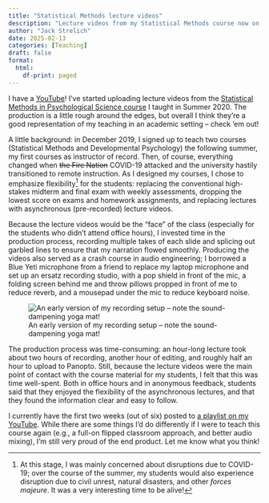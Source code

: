 ```yaml
---
title: "Statistical Methods lecture videos"
description: "Lecture videos from my Statistical Methods course now on Youtube"
author: "Jack Strelich"
date: 2025-02-13
categories: [Teaching]
draft: false
format: 
  html: 
    df-print: paged
---
```


I have a [YouTube](https://www.youtube.com/@JackStrelich)! I've started uploading lecture videos from the [Statistical Methods in Psychological Science course](https://youtube.com/playlist?list=PLCjr5lV7Uv_C1xrGkpRvS9Ogg0f0Qkcjp&feature=shared) I taught in Summer 2020. The production is a little rough around the edges, but overall I think they're a good representation of my teaching in an academic setting -- check 'em out!

A little background: in December 2019, I signed up to teach two courses (Statistical Methods and Developmental Psychology) the following summer, my first courses as instructor of record. Then, of course, everything changed when ~~the Fire Nation~~ COVID-19 attacked and the university hastily transitioned to remote instruction. As I designed my courses, I chose to emphasize flexibility[^forces] for the students: replacing the conventional high-stakes midterm and final exam with weekly assessments, dropping the lowest score on exams and homework assignments, and replacing lectures with asynchronous (pre-recorded) lecture videos. 

[^forces]: At this stage, I was mainly concerned about disruptions due to COVID-19; over the course of the summer, my students would also experience disruption due to civil unrest, natural disasters, and other _forces majeure_. It was a very interesting time to be alive!

Because the lecture videos would be the "face" of the class (especially for the students who didn't attend office hours), I invested time in the production process, recording multiple takes of each slide and splicing out garbled lines to ensure that my narration flowed smoothly. Producing the videos also served as a crash course in audio engineering; I borrowed a Blue Yeti microphone from a friend to replace my laptop microphone and set up an ersatz recording studio, with a pop shield in front of the mic, a folding screen behind me and throw pillows propped in front of me to reduce reverb, and a mousepad under the mic to reduce keyboard noise. 

![An early version of my recording setup -- note the sound-dampening yoga mat!](recording_setup.png)

The production process was time-consuming: an hour-long lecture took about two hours of recording, another hour of editing, and roughly half an hour to upload to Panopto. Still, because the lecture videos were the main point of contact with the course material for my students, I felt that this was time well-spent. Both in office hours and in anonymous feedback, students said that they enjoyed the flexibility of the asynchronous lectures, and that they found the information clear and easy to follow.

I currently have the first two weeks (out of six) posted to [a playlist on my YouTube](https://youtube.com/playlist?list=PLCjr5lV7Uv_C1xrGkpRvS9Ogg0f0Qkcjp&feature=shared). While there are some things I'd do differently if I were to teach this course again (e.g., a full-on flipped classroom approach, and better audio mixing), I'm still very proud of the end product. Let me know what you think!





